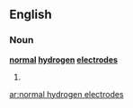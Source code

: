 ==English==

===Noun===
'''[[normal]] [[hydrogen]] [[electrode]]s'''

# {{plural of|[[normal hydrogen electrode]]}}

[[ar:normal hydrogen electrodes]]